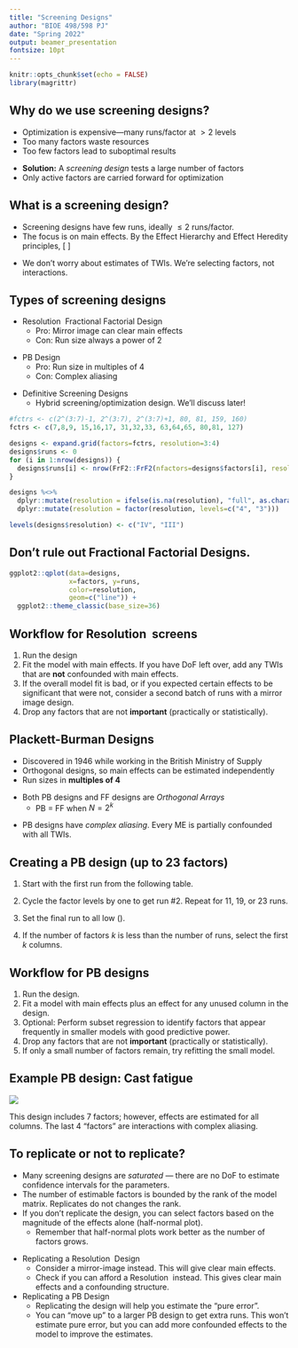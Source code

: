 ```yaml
---
title: "Screening Designs"
author: "BIOE 498/598 PJ"
date: "Spring 2022"
output: beamer_presentation
fontsize: 10pt
---
```


```r
knitr::opts_chunk$set(echo = FALSE)
library(magrittr)
```

## Why do we use screening designs?

\newcommand\lo{\ensuremath{\boldsymbol{-}}}
\newcommand\hi{\ensuremath{\boldsymbol{+}}}
\newcommand\iii{\ensuremath{\mathrm{III}}}
\newcommand\iv{\ensuremath{\mathrm{IV}}}
\newcommand\vv{\ensuremath{\mathrm{V}}}

* Optimization is expensive---many runs/factor at $>2$ levels
* Too many factors waste resources
* Too few factors lead to suboptimal results

\pause
* **Solution:** A *screening design* tests a large number of factors
* Only active factors are carried forward for optimization

## What is a screening design?

* Screening designs have few runs, ideally $\le 2$ runs/factor.
\pause
* The focus is on main effects. By the Effect Hierarchy and Effect Heredity principles,
\[ \text{important factor} \approx \text{significant main effect} \]

\pause
* We don't worry about estimates of TWIs. We're selecting factors, not interactions.

## Types of screening designs

* Resolution \iii\ Fractional Factorial Design
  * Pro: Mirror image can clear main effects
  * Con: Run size always a power of 2

\pause
* PB Design
  * Pro: Run size in multiples of 4
  * Con: Complex aliasing

\pause
* Definitive Screening Designs
  * Hybrid screening/optimization design. We'll discuss later!


```r

#fctrs <- c(2^(3:7)-1, 2^(3:7), 2^(3:7)+1, 80, 81, 159, 160)
fctrs <- c(7,8,9, 15,16,17, 31,32,33, 63,64,65, 80,81, 127)

designs <- expand.grid(factors=fctrs, resolution=3:4)
designs$runs <- 0
for (i in 1:nrow(designs)) {
  designs$runs[i] <- nrow(FrF2::FrF2(nfactors=designs$factors[i], resolution=designs$resolution[i]))
}

designs %<>%
  dplyr::mutate(resolution = ifelse(is.na(resolution), "full", as.character(resolution))) %>%
  dplyr::mutate(resolution = factor(resolution, levels=c("4", "3")))

levels(designs$resolution) <- c("IV", "III")
```

## Don't rule out Fractional Factorial Designs.

```r
ggplot2::qplot(data=designs, 
               x=factors, y=runs, 
               color=resolution, 
               geom=c("line")) +
  ggplot2::theme_classic(base_size=36)
```

##
\begin{columns}

\begin{column}{0.8\textwidth}
\begin{center}
\includegraphics[width=\textwidth]{figures/frf2-resolution.png}
\end{center}
\end{column}

\begin{column}{0.2\textwidth}
{\footnotesize Gromping, 2014\\ \emph{J.\ Stat.\ Software}}
\end{column}

\end{columns}

## Workflow for Resolution \iii\ screens

1. Run the design
2. Fit the model with main effects. If you have DoF left over, add any TWIs that are **not** confounded with main effects.
3. If the overall model fit is bad, or if you expected certain effects to be significant that were not, consider a second batch of runs with a mirror image design.
4. Drop any factors that are not **important** (practically or statistically).

## Plackett-Burman Designs

* Discovered in 1946 while working in the British Ministry of Supply
* Orthogonal designs, so main effects can be estimated independently
* Run sizes in **multiples of 4**

\pause
* Both PB designs and FF designs are *Orthogonal Arrays*
  * PB = FF when $N=2^k$

\pause
* PB designs have *complex aliasing*. Every ME is partially confounded with all TWIs.

## Creating a PB design (up to 23 factors)

1. Start with the first run from the following table.

\medskip
\begin{center}
\begin{tabular}{cl}
Runs & Factor Levels \\
\hline
12 & \hi\,\hi\,\lo\,\hi\,\hi\,\hi\,\lo\,\lo\,\lo\,\hi\,\lo \\
20 & \hi\,\hi\,\lo\,\lo\,\hi\,\hi\,\hi\,\hi\,\lo\,\hi\,\lo\,\hi\,\lo\,\lo\,\lo\,\lo\,\hi\,\hi\,\lo \\
24 & \hi\,\hi\,\hi\,\hi\,\hi\,\lo\,\hi\,\lo\,\hi\,\hi\,\lo\,\lo\,\hi\,\hi\,\lo\,\lo\,\hi\,\lo\,\hi\,\lo\,\lo\,\lo\,\lo 
\end{tabular}
\end{center}
\medskip

2. Cycle the factor levels by one to get run #2. Repeat for 11, 19, or 23 runs.

3. Set the final run to all low (\lo).

4. If the number of factors $k$ is less than the number of runs, select the first $k$ columns.

## Workflow for PB designs

1. Run the design.
2. Fit a model with main effects plus an effect for any unused column in the design.
3. Optional: Perform subset regression to identify factors that appear frequently in smaller models with good predictive power.
4. Drop any factors that are not **important** (practically or statistically).
5. If only a small number of factors remain, try refitting the small model.


## Example PB design: Cast fatigue

![](figures/altfact2.png)

This design includes 7 factors; however, effects are estimated for all columns. The last 4 "factors" are interactions with complex aliasing.

## To replicate or not to replicate?

* Many screening designs are *saturated* --- there are no DoF to estimate confidence intervals for the parameters.
* The number of estimable factors is bounded by the rank of the model matrix. Replicates do not changes the rank.
* If you don't replicate the design, you can select factors based on the magnitude of the effects alone (half-normal plot).
  * Remember that half-normal plots work better as the number of factors grows.
  
\pause
* Replicating a Resolution \iii\ Design
  * Consider a mirror-image instead. This will give clear main effects.
  * Check if you can afford a Resolution \iv\ instead. This gives clear main effects and a confounding structure.
  
* Replicating a PB Design
  * Replicating the design will help you estimate the "pure error".
  * You can "move up" to a larger PB design to get extra runs. This won't estimate pure error, but you can add more confounded effects to the model to improve the estimates.


